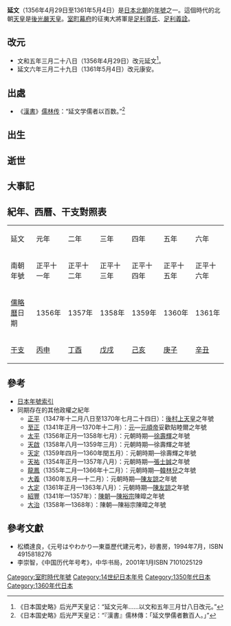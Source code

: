{{japanese|japanese=延文|kana=えんぶん|romaji=Enbun}}

'''延文'''（1356年4月29日至1361年5月4日）是[[日本|日本]][[南北朝_(日本)|北朝]]的[[年號|年號]]之一。這個時代的北朝[[天皇|天皇]]是[[後光嚴天皇|後光嚴天皇]]。[[室町幕府|室町幕府]]的征夷大將軍是[[足利尊氏|足利尊氏]]、[[足利義詮|足利義詮]]。

== 改元 ==
*文和五年三月二十八日（1356年4月29日）改元延文<ref>《日本国史略》后光严天皇记：“延文元年……以文和五年三月廿八日改元。”</ref>。
*延文六年三月二十九日（1361年5月4日）改元康安。

== 出處 ==
*《[[漢書|漢書]]》[[s:漢書/卷088|儒林传]]：“延文学儒者以百数。”<ref>《日本国史略》后光严天皇记：“『漢書』儒林傳：「延文學儒者數百人。」”</ref>

== 出生 ==

== 逝世 ==

== 大事記 ==

== 紀年、西曆、干支對照表 ==
{| class="wikitable" cellspacing=0 style="text-align:center"
|- style="background-color:#CCCCCC"
|延文||元年||二年||三年||四年||五年||六年
|-
|南朝年號||正平十一年||正平十二年||正平十三年||正平十四年||正平十五年||正平十六年
|-
|[[儒略曆|儒略曆]]日期||1356年||1357年||1358年||1359年||1360年||1361年
|-
|[[干支|干支]]||[[丙申|丙申]]||[[丁酉|丁酉]]||[[戊戌|戊戌]]||[[己亥|己亥]]||[[庚子|庚子]]||[[辛丑|辛丑]]
|}

== 參考 ==
*[[日本年號索引|日本年號索引]]
*同期存在的其他政權之紀年
**[[正平_(後村上天皇)|正平]]（1347年十二月八日至1370年七月二十四日）：[[後村上天皇|後村上天皇]]之年號
**[[至正|至正]]（1341年正月—1370年十二月）：[[元朝|元]]—[[元順帝|元順帝]]妥歡貼睦爾之年號
**[[太平_(徐壽輝)|太平]]（1356年正月—1358年七月）：元朝時期—[[徐壽輝|徐壽輝]]之年號
**[[天啟_(徐壽輝)|天啟]]（1358年八月—1359年三月）：元朝時期—徐壽輝之年號
**[[天定_(徐壽輝)|天定]]（1359年四月—1360年閏五月）：元朝時期—徐壽輝之年號
**[[天祐_(張士誠)|天祐]]（1354年正月—1357年八月）：元朝時期—[[張士誠|張士誠]]之年號
**[[龍鳳_(韓林兒)|龍鳳]]（1355年二月—1366年十二月）：元朝時期—[[韓林兒|韓林兒]]之年號
**[[大義|大義]]（1360年五月—十二月）：元朝時期—[[陳友諒|陳友諒]]之年號
**[[大定_(陳友諒)|大定]]（1361年正月—1363年八月）：元朝時期—[[陳友諒|陳友諒]]之年號
**[[紹豐|紹豐]]（1341年—1357年）：[[陳朝_(越南)|陳朝]]—[[陳裕宗|陳裕宗]]陳暭之年號
**[[大治_(陳裕宗)|大治]]（1358年—1368年）：陳朝—陳裕宗陳暭之年號

==參考文獻==
*松橋達良，《元号はやわかり—東亜歷代建元考》，砂書房，1994年7月，ISBN 4915818276
*李崇智，《中国历代年号考》，中华书局，2001年1月ISBN 7101025129

{{reflist|2}}

{{年号|[[文和|文和]]|[[日本年號|日本北朝年號]]|[[康安|康安]]}}
{{日本元號}}
{{DEFAULTSORT:Enbun}}

[[Category:室町時代年號|Category:室町時代年號]]
[[Category:14世纪日本年号|Category:14世纪日本年号]]
[[Category:1350年代日本|Category:1350年代日本]]
[[Category:1360年代日本|Category:1360年代日本]]
